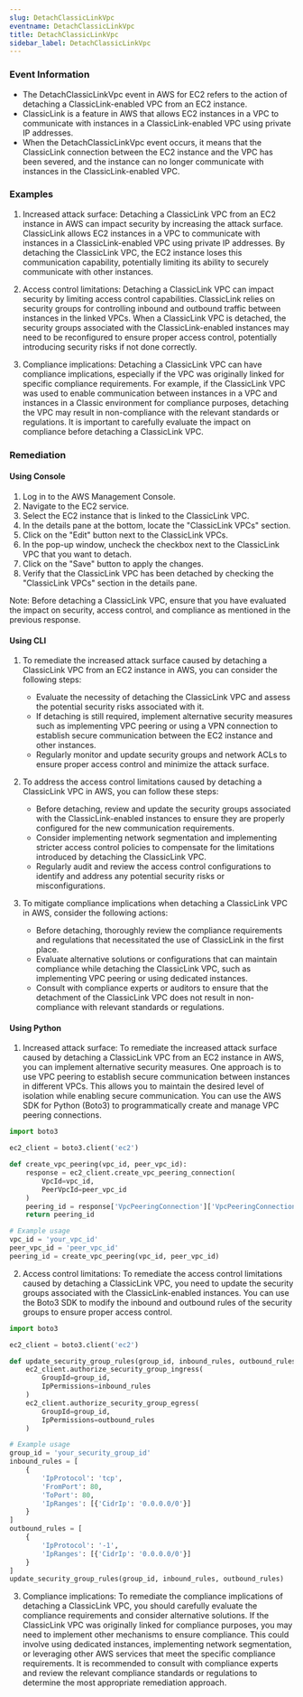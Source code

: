 ```yaml
--- 
slug: DetachClassicLinkVpc
eventname: DetachClassicLinkVpc
title: DetachClassicLinkVpc
sidebar_label: DetachClassicLinkVpc
---
```

                       
### Event Information

- The DetachClassicLinkVpc event in AWS for EC2 refers to the action of detaching a ClassicLink-enabled VPC from an EC2 instance.
- ClassicLink is a feature in AWS that allows EC2 instances in a VPC to communicate with instances in a ClassicLink-enabled VPC using private IP addresses.
- When the DetachClassicLinkVpc event occurs, it means that the ClassicLink connection between the EC2 instance and the VPC has been severed, and the instance can no longer communicate with instances in the ClassicLink-enabled VPC.


### Examples

1. Increased attack surface: Detaching a ClassicLink VPC from an EC2 instance in AWS can impact security by increasing the attack surface. ClassicLink allows EC2 instances in a VPC to communicate with instances in a ClassicLink-enabled VPC using private IP addresses. By detaching the ClassicLink VPC, the EC2 instance loses this communication capability, potentially limiting its ability to securely communicate with other instances.

2. Access control limitations: Detaching a ClassicLink VPC can impact security by limiting access control capabilities. ClassicLink relies on security groups for controlling inbound and outbound traffic between instances in the linked VPCs. When a ClassicLink VPC is detached, the security groups associated with the ClassicLink-enabled instances may need to be reconfigured to ensure proper access control, potentially introducing security risks if not done correctly.

3. Compliance implications: Detaching a ClassicLink VPC can have compliance implications, especially if the VPC was originally linked for specific compliance requirements. For example, if the ClassicLink VPC was used to enable communication between instances in a VPC and instances in a Classic environment for compliance purposes, detaching the VPC may result in non-compliance with the relevant standards or regulations. It is important to carefully evaluate the impact on compliance before detaching a ClassicLink VPC.

### Remediation

#### Using Console

1. Log in to the AWS Management Console.
2. Navigate to the EC2 service.
3. Select the EC2 instance that is linked to the ClassicLink VPC.
4. In the details pane at the bottom, locate the "ClassicLink VPCs" section.
5. Click on the "Edit" button next to the ClassicLink VPCs.
6. In the pop-up window, uncheck the checkbox next to the ClassicLink VPC that you want to detach.
7. Click on the "Save" button to apply the changes.
8. Verify that the ClassicLink VPC has been detached by checking the "ClassicLink VPCs" section in the details pane.

Note: Before detaching a ClassicLink VPC, ensure that you have evaluated the impact on security, access control, and compliance as mentioned in the previous response.

#### Using CLI

1. To remediate the increased attack surface caused by detaching a ClassicLink VPC from an EC2 instance in AWS, you can consider the following steps:
   - Evaluate the necessity of detaching the ClassicLink VPC and assess the potential security risks associated with it.
   - If detaching is still required, implement alternative security measures such as implementing VPC peering or using a VPN connection to establish secure communication between the EC2 instance and other instances.
   - Regularly monitor and update security groups and network ACLs to ensure proper access control and minimize the attack surface.

2. To address the access control limitations caused by detaching a ClassicLink VPC in AWS, you can follow these steps:
   - Before detaching, review and update the security groups associated with the ClassicLink-enabled instances to ensure they are properly configured for the new communication requirements.
   - Consider implementing network segmentation and implementing stricter access control policies to compensate for the limitations introduced by detaching the ClassicLink VPC.
   - Regularly audit and review the access control configurations to identify and address any potential security risks or misconfigurations.

3. To mitigate compliance implications when detaching a ClassicLink VPC in AWS, consider the following actions:
   - Before detaching, thoroughly review the compliance requirements and regulations that necessitated the use of ClassicLink in the first place.
   - Evaluate alternative solutions or configurations that can maintain compliance while detaching the ClassicLink VPC, such as implementing VPC peering or using dedicated instances.
   - Consult with compliance experts or auditors to ensure that the detachment of the ClassicLink VPC does not result in non-compliance with relevant standards or regulations.

#### Using Python

1. Increased attack surface: To remediate the increased attack surface caused by detaching a ClassicLink VPC from an EC2 instance in AWS, you can implement alternative security measures. One approach is to use VPC peering to establish secure communication between instances in different VPCs. This allows you to maintain the desired level of isolation while enabling secure communication. You can use the AWS SDK for Python (Boto3) to programmatically create and manage VPC peering connections.

```python
import boto3

ec2_client = boto3.client('ec2')

def create_vpc_peering(vpc_id, peer_vpc_id):
    response = ec2_client.create_vpc_peering_connection(
        VpcId=vpc_id,
        PeerVpcId=peer_vpc_id
    )
    peering_id = response['VpcPeeringConnection']['VpcPeeringConnectionId']
    return peering_id

# Example usage
vpc_id = 'your_vpc_id'
peer_vpc_id = 'peer_vpc_id'
peering_id = create_vpc_peering(vpc_id, peer_vpc_id)
```

2. Access control limitations: To remediate the access control limitations caused by detaching a ClassicLink VPC, you need to update the security groups associated with the ClassicLink-enabled instances. You can use the Boto3 SDK to modify the inbound and outbound rules of the security groups to ensure proper access control.

```python
import boto3

ec2_client = boto3.client('ec2')

def update_security_group_rules(group_id, inbound_rules, outbound_rules):
    ec2_client.authorize_security_group_ingress(
        GroupId=group_id,
        IpPermissions=inbound_rules
    )
    ec2_client.authorize_security_group_egress(
        GroupId=group_id,
        IpPermissions=outbound_rules
    )

# Example usage
group_id = 'your_security_group_id'
inbound_rules = [
    {
        'IpProtocol': 'tcp',
        'FromPort': 80,
        'ToPort': 80,
        'IpRanges': [{'CidrIp': '0.0.0.0/0'}]
    }
]
outbound_rules = [
    {
        'IpProtocol': '-1',
        'IpRanges': [{'CidrIp': '0.0.0.0/0'}]
    }
]
update_security_group_rules(group_id, inbound_rules, outbound_rules)
```

3. Compliance implications: To remediate the compliance implications of detaching a ClassicLink VPC, you should carefully evaluate the compliance requirements and consider alternative solutions. If the ClassicLink VPC was originally linked for compliance purposes, you may need to implement other mechanisms to ensure compliance. This could involve using dedicated instances, implementing network segmentation, or leveraging other AWS services that meet the specific compliance requirements. It is recommended to consult with compliance experts and review the relevant compliance standards or regulations to determine the most appropriate remediation approach.


 